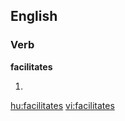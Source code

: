 
==English==

===Verb===
'''facilitates'''

# {{third-person singular of|[[facilitate]]}}

[[hu:facilitates]]
[[vi:facilitates]]